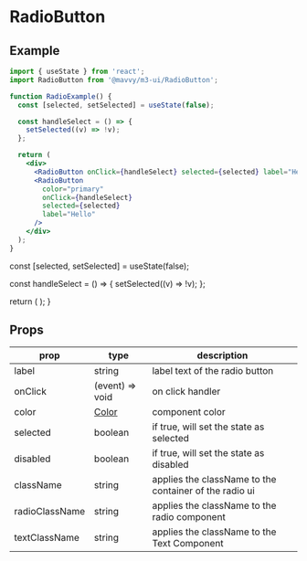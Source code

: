 # RadioButton



## Example

```jsx
import { useState } from 'react';
import RadioButton from '@mavvy/m3-ui/RadioButton';

function RadioExample() {
  const [selected, setSelected] = useState(false);

  const handleSelect = () => {
    setSelected((v) => !v);
  };

  return (
    <div>
      <RadioButton onClick={handleSelect} selected={selected} label="Hello" />
      <RadioButton
        color="primary"
        onClick={handleSelect}
        selected={selected}
        label="Hello"
      />
    </div>
  );
}
```

  const [selected, setSelected] = useState(false);

  const handleSelect = () => {
    setSelected((v) => !v);
  };

  return (
    <List>
      <RadioButton onClick={handleSelect} selected={selected} label="Hello" />
      <RadioButton
        color="primary"
        onClick={handleSelect}
        selected={selected}
        label="Hello"
      />
    </List>
  );
}

<RadioExample />

## Props

|prop|type|description|
|----|----|-----------|
|label|string|label text of the radio button|
|onClick|(event) => void|on click handler|
|color|[Color](/docs/theming/colors)|component color|
|selected|boolean|if true, will set the state as selected|
|disabled|boolean|if true, will set the state as disabled|
|className|string|applies the className to the container of the radio ui|
|radioClassName|string|applies the className to the radio component|
|textClassName|string|applies the className to the Text Component|

